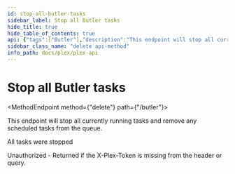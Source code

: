```yaml
---
id: stop-all-butler-tasks
sidebar_label: Stop all Butler tasks
hide_title: true
hide_table_of_contents: true
api: {"tags":["Butler"],"description":"This endpoint will stop all currently running tasks and remove any scheduled tasks from the queue.\n","operationId":"stopAllButlerTasks","responses":{"200":{"description":"All tasks were stopped"},"401":{"description":"Unauthorized - Returned if the X-Plex-Token is missing from the header or query."}},"method":"delete","path":"/butler","servers":[{"url":"{Protocol}://{Local IP}:{Port}","variables":{"Protocol":{"enum":["http","https"],"default":"http","description":"The protocl to use with your plex server"},"Local IP":{"default":"10.10.10.47","description":"The Local IP Address of your plex server"},"Port":{"default":"32400","description":"The port to access your plex server"}}},{"url":"https://plex.tv/api/v2"}],"security":[{"PlexToken":[]}],"securitySchemes":{"PlexToken":{"type":"apiKey","in":"header","name":"X-Plex-Token"}},"info":{"title":"Plex-API","description":"An Open API Spec for interacting with Plex.tv and Plex Servers","version":"0.0.1","contact":{"name":"Luke Hagar","email":"Lukeslakemail@gmail.com","url":"https://www.LukeHagar.com"}},"postman":{"name":"Stop all Butler tasks","description":{"content":"This endpoint will stop all currently running tasks and remove any scheduled tasks from the queue.\n","type":"text/plain"},"url":{"path":["butler"],"host":["{{baseUrl}}"],"query":[],"variable":[]},"method":"DELETE"}}
sidebar_class_name: "delete api-method"
info_path: docs/plex/plex-api
---
```



<h1 className={"openapi__heading"}>Stop all Butler tasks</h1>

<MethodEndpoint method={"delete"} path={"/butler"}></MethodEndpoint>



This endpoint will stop all currently running tasks and remove any scheduled tasks from the queue.


<div><div><ApiTabs><TabItem label={"200"} value={"200"}><div>

All tasks were stopped

</div><div></div></TabItem><TabItem label={"401"} value={"401"}><div>

Unauthorized - Returned if the X-Plex-Token is missing from the header or query.

</div><div></div></TabItem></ApiTabs></div></div>